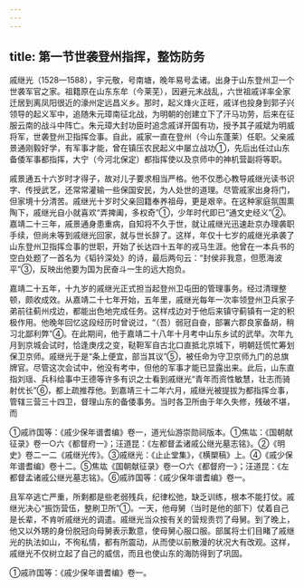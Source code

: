 ```yaml
---
---
---
```

title: 第一节世袭登州指挥，整饬防务
---



戚继光（1528—1588），宇元敬，号南塘，晚年易号孟诸。出身于山东登州卫一个世袭军官之家。祖籍原在山东东牟（今莱芜），因避元末战乱，六世祖戚详率全家迁居到离凤阳很近的濠州定远昌义乡。那时，起义烽火正旺，戚详也投身到郭子兴领导的起义军中，追随朱元璋南征北战，为明朝的创建立下了汗马功劳，后来在征服云南的战斗中阵亡。朱元璋大封功臣时追念戚详开国有功，授予其子戚斌为明威将军，世袭登州卫指挥佥事。自此，戚家一直在登州（今山东蓬莱）任职。父亲戚景通刚毅好学，有军事才能，曾在镇压农民起义中屡立战功①，先后出任过山东备倭军事都指挥，大宁（今河北保定）都指挥使以及京师中的神机营副将等职。

戚景通五十六岁时才得子，故对儿子要求相当严格。他不仅悉心教导戚继光读书识字、传授武艺，还常常灌输一些保国安民，为人处世的道理。尽管戚家出身将门，但家境十分清苦。戚继光十岁时父亲回籍奉养祖母，更是艰辛。在这种家庭氛围熏陶下，戚继光自小就喜欢“弄捭阖，多权奇”①，少年时代即已“通文史经义”②。嘉靖二十三年，戚景通身患重病，自知将不久于世，就让戚继光迅速赴京办理袭职手续，但尚未等到戚继光回家，就与世长辞了。这样，年仅十七岁的戚继光承袭了山东登州卫指挥佥事的世职，开始了长达四十五年的戎马生涯。他曾在一本兵书的空白处题了一首名为《韬钤深处》的诗，最后两句云：“封侯非我意，但愿海波平”③，反映出他要为国为民奋斗一生的远大抱负。

嘉靖二十五年，十九岁的戚继光正式担当起登州卫屯田的管理事务。经过清理整顿，颇收成效。从嘉靖二十七年开始，五年里，戚继光每年一次率领登州卫兵家子弟前往蓟州戍边，都能出色地完成任务。这样戍边对于他后来镇守蓟镇有一定的积极作用。他晚年回忆这段经历时曾说过，“（吾）弱冠自奋，部署六郡良家备胡，稍习北鄙利弊”④。在此期间，他于嘉靖二十八年十月考中山东乡试的武举。次年九月到京城会试时，恰逢庚戌之变，鞑靼军自古北口直抵北京城下，明朝廷慌忙筹划保卫京师。戚继光于是“条上便宜，部当其议”⑤，被任命为守卫京师九门的总旗牌官。尽管这次会试中，他没有考中，但他的军事才能已显露出来。此后，山东直指刘瑶、兵科给事中王德等许多有识之士看到戚继光“青年而资性敏慧，壮志而骑射优长”⑥，都上疏推荐他。到嘉靖三十二年六月，戚继光被提拔为都指挥佥事，管辖三营三十四卫，督理山东的备倭事务。当时各卫所由于年久失修，残破不堪，而

①戚祚国等：《戚少保年谱耆编》卷一，道光仙游崇勋祠版本。①焦竑：《国朝献征录》卷一○六《都督府一》；汪道昆：《左都督孟诸戚公继光墓志铭》。②《明史》卷二一二《戚继光传》。③戚继光：《止止堂集》，《横槊稿》上。④《戚少保年谱耆编》卷十二。⑤焦竑《国朝献征录》卷一○六《都督府一》；汪道昆：《左都督孟诸戚公继光墓志铭》。⑥戚祚国等：《戚少保年谱耆编》卷一。

且军卒逃亡严重，所剩都是些老弱残兵，纪律松弛，缺乏训练，根本不能打仗。戚继光决心“振饬营伍，整刷卫所”①。一天，他母舅（当时是他的部下）仗着自己是长辈，不肯听戚继光的调遣。戚继光当众按有关的营规责罚了母舅。到了晚上，他又以外甥的身份脱冠向母舅表示歉意，使母舅心服口服。部属将士们目睹了戚继光的执法如山，不徇私情，都有所震动，从而使以前散漫的状况大有改观。这样，戚继光不仅树立起了自己的威信，而且也使山东的海防得到了巩固。

①戚祚国等：《戚少保年谱耆编》卷一。